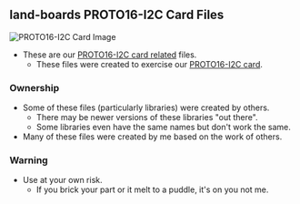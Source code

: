 == land-boards PROTO16-I2C Card Files ==

<img src="http://land-boards.com/blwiki/images/e/e1/Proto16-I2C-P1010411-640px.jpg" alt="PROTO16-I2C Card Image"></img>

* These are our [http://land-boards.com/blwiki/index.php?title=PROTO16-I2C PROTO16-I2C card related] files.
** These files were created to exercise our [http://land-boards.com/blwiki/index.php?title=PROTO16-I2C PROTO16-I2C card].

=== Ownership ===

* Some of these files (particularly libraries) were created by others.
** There may be newer versions of these libraries "out there".
** Some libraries even have the same names but don't work the same.
* Many of these files were created by me based on the work of others.

=== Warning ===

* Use at your own risk.
** If you brick your part or it melt to a puddle, it's on you not me.
